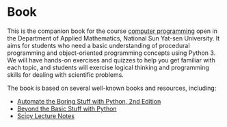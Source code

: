 # Book
This is the companion book for the course [computer programming](https://phonchi.github.io/nsysu-math106A/) open in the Department of Applied Mathematics, National Sun Yat-sen University.
It aims for students who need a basic understanding of procedural programming and object-oriented programming concepts using Python 3. 
We will have hands-on exercises and quizzes to help you get familiar with each topic, and students will exercise logical thinking and programming skills for dealing with scientific problems.

The book is based on several well-known books and resources, including:

- [Automate the Boring Stuff with Python, 2nd Edition](https://automatetheboringstuff.com/#toc)
- [Beyond the Basic Stuff with Python](https://inventwithpython.com/beyond/)
- [Scipy Lecture Notes](https://scipy-lectures.org/)